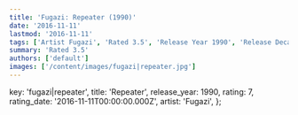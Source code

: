 ```yaml
---
title: 'Fugazi: Repeater (1990)'
date: '2016-11-11'
lastmod: '2016-11-11'
tags: ['Artist Fugazi', 'Rated 3.5', 'Release Year 1990', 'Release Decade 1990']
summary: 'Rated 3.5'
authors: ['default']
images: ['/content/images/fugazi|repeater.jpg']
---
```


  key: 'fugazi|repeater',
  title: 'Repeater',
  release_year: 1990,
  rating: 7,
  rating_date: '2016-11-11T00:00:00.000Z',
  artist: 'Fugazi',
};

<MusicRating data={data} />
